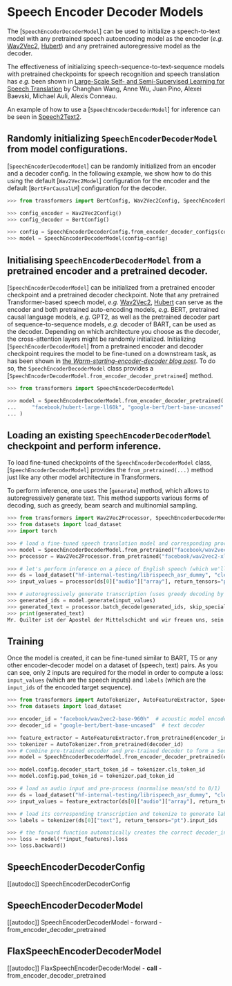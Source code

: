 <!--Copyright 2021 The HuggingFace Team. All rights reserved.

Licensed under the Apache License, Version 2.0 (the "License"); you may not use this file except in compliance with
the License. You may obtain a copy of the License at

http://www.apache.org/licenses/LICENSE-2.0

Unless required by applicable law or agreed to in writing, software distributed under the License is distributed on
an "AS IS" BASIS, WITHOUT WARRANTIES OR CONDITIONS OF ANY KIND, either express or implied. See the License for the
specific language governing permissions and limitations under the License.
-->

# Speech Encoder Decoder Models

The [`SpeechEncoderDecoderModel`] can be used to initialize a speech-to-text model
with any pretrained speech autoencoding model as the encoder (*e.g.* [Wav2Vec2](wav2vec2), [Hubert](hubert)) and any pretrained autoregressive model as the decoder.

The effectiveness of initializing speech-sequence-to-text-sequence models with pretrained checkpoints for speech
recognition and speech translation has *e.g.* been shown in [Large-Scale Self- and Semi-Supervised Learning for Speech
Translation](https://arxiv.org/abs/2104.06678) by Changhan Wang, Anne Wu, Juan Pino, Alexei Baevski, Michael Auli,
Alexis Conneau.

An example of how to use a [`SpeechEncoderDecoderModel`] for inference can be seen in [Speech2Text2](speech_to_text_2).

## Randomly initializing `SpeechEncoderDecoderModel` from model configurations.

[`SpeechEncoderDecoderModel`] can be randomly initialized from an encoder and a decoder config. In the following example, we show how to do this using the default [`Wav2Vec2Model`] configuration for the encoder
and the default [`BertForCausalLM`] configuration for the decoder.

```python
>>> from transformers import BertConfig, Wav2Vec2Config, SpeechEncoderDecoderConfig, SpeechEncoderDecoderModel

>>> config_encoder = Wav2Vec2Config()
>>> config_decoder = BertConfig()

>>> config = SpeechEncoderDecoderConfig.from_encoder_decoder_configs(config_encoder, config_decoder)
>>> model = SpeechEncoderDecoderModel(config=config)
```

## Initialising `SpeechEncoderDecoderModel` from a pretrained encoder and a pretrained decoder.

[`SpeechEncoderDecoderModel`] can be initialized from a pretrained encoder checkpoint and a pretrained decoder checkpoint. Note that any pretrained Transformer-based speech model, *e.g.* [Wav2Vec2](wav2vec2), [Hubert](hubert) can serve as the encoder and both pretrained auto-encoding models, *e.g.* BERT, pretrained causal language models, *e.g.* GPT2, as well as the pretrained decoder part of sequence-to-sequence models, *e.g.* decoder of BART, can be used as the decoder.
Depending on which architecture you choose as the decoder, the cross-attention layers might be randomly initialized.
Initializing [`SpeechEncoderDecoderModel`] from a pretrained encoder and decoder checkpoint requires the model to be fine-tuned on a downstream task, as has been shown in [the *Warm-starting-encoder-decoder blog post*](https://huggingface.co/blog/warm-starting-encoder-decoder).
To do so, the `SpeechEncoderDecoderModel` class provides a [`SpeechEncoderDecoderModel.from_encoder_decoder_pretrained`] method.

```python
>>> from transformers import SpeechEncoderDecoderModel

>>> model = SpeechEncoderDecoderModel.from_encoder_decoder_pretrained(
...     "facebook/hubert-large-ll60k", "google-bert/bert-base-uncased"
... )
```

## Loading an existing `SpeechEncoderDecoderModel` checkpoint and perform inference.

To load fine-tuned checkpoints of the `SpeechEncoderDecoderModel` class, [`SpeechEncoderDecoderModel`] provides the `from_pretrained(...)` method just like any other model architecture in Transformers.

To perform inference, one uses the [`generate`] method, which allows to autoregressively generate text. This method supports various forms of decoding, such as greedy, beam search and multinomial sampling.

```python
>>> from transformers import Wav2Vec2Processor, SpeechEncoderDecoderModel
>>> from datasets import load_dataset
>>> import torch

>>> # load a fine-tuned speech translation model and corresponding processor
>>> model = SpeechEncoderDecoderModel.from_pretrained("facebook/wav2vec2-xls-r-300m-en-to-15")
>>> processor = Wav2Vec2Processor.from_pretrained("facebook/wav2vec2-xls-r-300m-en-to-15")

>>> # let's perform inference on a piece of English speech (which we'll translate to German)
>>> ds = load_dataset("hf-internal-testing/librispeech_asr_dummy", "clean", split="validation")
>>> input_values = processor(ds[0]["audio"]["array"], return_tensors="pt").input_values

>>> # autoregressively generate transcription (uses greedy decoding by default)
>>> generated_ids = model.generate(input_values)
>>> generated_text = processor.batch_decode(generated_ids, skip_special_tokens=True)[0]
>>> print(generated_text)
Mr. Quilter ist der Apostel der Mittelschicht und wir freuen uns, sein Evangelium willkommen heißen zu können.
```

## Training

Once the model is created, it can be fine-tuned similar to BART, T5 or any other encoder-decoder model on a dataset of (speech, text) pairs.
As you can see, only 2 inputs are required for the model in order to compute a loss: `input_values` (which are the
speech inputs) and `labels` (which are the `input_ids` of the encoded target sequence).

```python
>>> from transformers import AutoTokenizer, AutoFeatureExtractor, SpeechEncoderDecoderModel
>>> from datasets import load_dataset

>>> encoder_id = "facebook/wav2vec2-base-960h"  # acoustic model encoder
>>> decoder_id = "google-bert/bert-base-uncased"  # text decoder

>>> feature_extractor = AutoFeatureExtractor.from_pretrained(encoder_id)
>>> tokenizer = AutoTokenizer.from_pretrained(decoder_id)
>>> # Combine pre-trained encoder and pre-trained decoder to form a Seq2Seq model
>>> model = SpeechEncoderDecoderModel.from_encoder_decoder_pretrained(encoder_id, decoder_id)

>>> model.config.decoder_start_token_id = tokenizer.cls_token_id
>>> model.config.pad_token_id = tokenizer.pad_token_id

>>> # load an audio input and pre-process (normalise mean/std to 0/1)
>>> ds = load_dataset("hf-internal-testing/librispeech_asr_dummy", "clean", split="validation")
>>> input_values = feature_extractor(ds[0]["audio"]["array"], return_tensors="pt").input_values

>>> # load its corresponding transcription and tokenize to generate labels
>>> labels = tokenizer(ds[0]["text"], return_tensors="pt").input_ids

>>> # the forward function automatically creates the correct decoder_input_ids
>>> loss = model(**input_features).loss
>>> loss.backward()
```

## SpeechEncoderDecoderConfig

[[autodoc]] SpeechEncoderDecoderConfig

## SpeechEncoderDecoderModel

[[autodoc]] SpeechEncoderDecoderModel
    - forward
    - from_encoder_decoder_pretrained

## FlaxSpeechEncoderDecoderModel

[[autodoc]] FlaxSpeechEncoderDecoderModel
    - __call__
    - from_encoder_decoder_pretrained